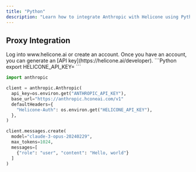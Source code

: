 ```yaml
---
title: "Python"
description: "Learn how to integrate Anthropic with Helicone using Python"
---
```


## Proxy Integration

<Steps>
  <Step title="Create an account + Generate an API Key">
    Log into www.helicone.ai or create an account. Once you have an account, you
    can generate an [API key](https://helicone.ai/developer).
  </Step>
  <Step title="Set HELICONE_API_KEY as an environment variable">
```Python
export HELICONE_API_KEY=<your API key>
```

  </Step>
  <Step title="Modify the base path and add a Helicone-Auth header">
<CodeGroup>

```Python example.py
import anthropic

client = anthropic.Anthropic(
  api_key=os.environ.get("ANTHROPIC_API_KEY"),
  base_url="https://anthropic.hconeai.com/v1"
  defaultHeaders={
    "Helicone-Auth": os.environ.get("HELICONE_API_KEY"),
  },
)

client.messages.create(
  model="claude-3-opus-20240229",
  max_tokens=1024,
  messages=[
    {"role": "user", "content": "Hello, world"}
  ]
)
```

</CodeGroup>
  </Step>
</Steps>
